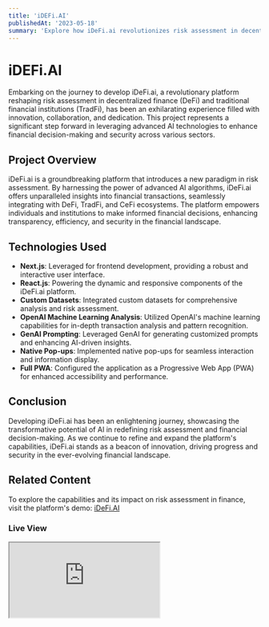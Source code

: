 ```yaml
---
title: 'iDEFi.AI'
publishedAt: '2023-05-18'
summary: 'Explore how iDeFi.ai revolutionizes risk assessment in decentralized finance (DeFi), traditional financial institutions (TradFi), and centralized financial exchanges (CeFi), utilizing advanced AI algorithms.'
---
```


# iDEFi.AI

Embarking on the journey to develop iDeFi.ai, a revolutionary platform reshaping risk assessment in decentralized finance (DeFi) and traditional financial institutions (TradFi), has been an exhilarating experience filled with innovation, collaboration, and dedication. This project represents a significant step forward in leveraging advanced AI technologies to enhance financial decision-making and security across various sectors.

## Project Overview

iDeFi.ai is a groundbreaking platform that introduces a new paradigm in risk assessment. By harnessing the power of advanced AI algorithms, iDeFi.ai offers unparalleled insights into financial transactions, seamlessly integrating with DeFi, TradFi, and CeFi ecosystems. The platform empowers individuals and institutions to make informed financial decisions, enhancing transparency, efficiency, and security in the financial landscape.

## Technologies Used

- **Next.js**: Leveraged for frontend development, providing a robust and interactive user interface.
- **React.js**: Powering the dynamic and responsive components of the iDeFi.ai platform.
- **Custom Datasets**: Integrated custom datasets for comprehensive analysis and risk assessment.
- **OpenAI Machine Learning Analysis**: Utilized OpenAI's machine learning capabilities for in-depth transaction analysis and pattern recognition.
- **GenAI Prompting**: Leveraged GenAI for generating customized prompts and enhancing AI-driven insights.
- **Native Pop-ups**: Implemented native pop-ups for seamless interaction and information display.
- **Full PWA**: Configured the application as a Progressive Web App (PWA) for enhanced accessibility and performance.

## Conclusion

Developing iDeFi.ai has been an enlightening journey, showcasing the transformative potential of AI in redefining risk assessment and financial decision-making. As we continue to refine and expand the platform's capabilities, iDeFi.ai stands as a beacon of innovation, driving progress and security in the ever-evolving financial landscape.

## Related Content

To explore the capabilities and its impact on risk assessment in finance, visit the platform's demo:
[iDeFi.AI](https://idefi.ai)

### Live View

<div className="iframe-container desktop">
  <iframe
    src="https://idefi.ai/"
    title="iDeFi.ai Demo Desktop View"
    allowfullscreen
  ></iframe>
</div>

